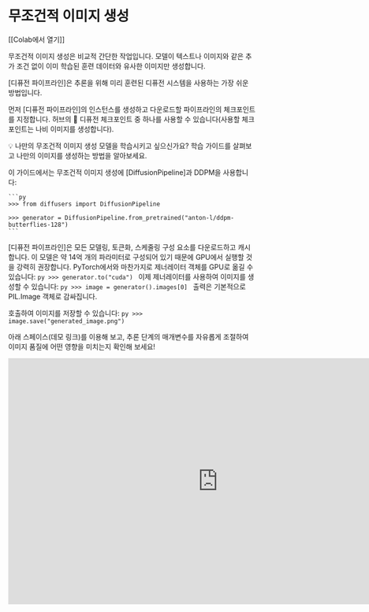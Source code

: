 <!--Copyright 2023 The HuggingFace Team. All rights reserved.

Licensed under the Apache License, Version 2.0 (the "License"); you may not use this file except in compliance with
the License. You may obtain a copy of the License at

http://www.apache.org/licenses/LICENSE-2.0

Unless required by applicable law or agreed to in writing, software distributed under the License is distributed on
an "AS IS" BASIS, WITHOUT WARRANTIES OR CONDITIONS OF ANY KIND, either express or implied. See the License for the
specific language governing permissions and limitations under the License.
-->

# 무조건적 이미지 생성

[[Colab에서 열기]]

무조건적 이미지 생성은 비교적 간단한 작업입니다. 모델이 텍스트나 이미지와 같은 추가 조건 없이 이미 학습된 훈련 데이터와 유사한 이미지만 생성합니다.

[디퓨전 파이프라인]은 추론을 위해 미리 훈련된 디퓨전 시스템을 사용하는 가장 쉬운 방법입니다.

먼저 [디퓨전 파이프라인]의 인스턴스를 생성하고 다운로드할 파이프라인의 체크포인트를 지정합니다. 허브의 🧨 디퓨전 체크포인트 중 하나를 사용할 수 있습니다(사용할 체크포인트는 나비 이미지를 생성합니다).

<Tip>

💡 나만의 무조건적 이미지 생성 모델을 학습시키고 싶으신가요? 학습 가이드를 살펴보고 나만의 이미지를 생성하는 방법을 알아보세요.

</Tip>


이 가이드에서는 무조건적 이미지 생성에 [DiffusionPipeline]과 DDPM을 사용합니다:

	```py
	>>> from diffusers import DiffusionPipeline

	>>> generator = DiffusionPipeline.from_pretrained("anton-l/ddpm-butterflies-128")
	```
[디퓨전 파이프라인]은 모든 모델링, 토큰화, 스케줄링 구성 요소를 다운로드하고 캐시합니다. 이 모델은 약 14억 개의 파라미터로 구성되어 있기 때문에 GPU에서 실행할 것을 강력히 권장합니다. PyTorch에서와 마찬가지로 제너레이터 객체를 GPU로 옮길 수 있습니다:
	```py
	>>> generator.to("cuda")
	```
이제 제너레이터를 사용하여 이미지를 생성할 수 있습니다:
	```py
	>>> image = generator().images[0]
	```
출력은 기본적으로 PIL.Image 객체로 감싸집니다.

호출하여 이미지를 저장할 수 있습니다:
	```py
	>>> image.save("generated_image.png")
	```
	
아래 스페이스(데모 링크)를 이용해 보고, 추론 단계의 매개변수를 자유롭게 조절하여 이미지 품질에 어떤 영향을 미치는지 확인해 보세요!

<iframe src="https://stevhliu-ddpm-butterflies-128.hf.space" frameborder="0" width="850" height="500"></iframe>



